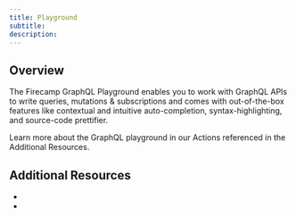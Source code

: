 ```yaml
---
title: Playground
subtitle:
description:
---
```


## Overview

The Firecamp GraphQL Playground enables you to work with GraphQL APIs to write queries, mutations & subscriptions and comes with out-of-the-box features like contextual and intuitive auto-completion, syntax-highlighting, and source-code prettifier.

Learn more about the GraphQL playground in our Actions referenced in the Additional Resources.

## Additional Resources

-
-
